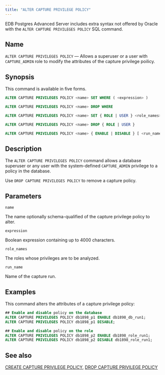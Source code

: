 ```yaml
---
title: "ALTER CAPTURE PRIVILEGE POLICY"
---
```


EDB Postgres Advanced Server includes extra syntax not offered by Oracle with the `ALTER CAPTURE PRIVILEGES POLICY` SQL command. 

## Name

`ALTER CAPTURE PRIVILEGES POLICY` &mdash; Allows a superuser or a user with `CAPTURE_ADMIN` role to modify the attributes of the capture privilege poilicy.

## Synopsis

This command is available in five forms.

```sql
ALTER CAPTURE PRIVILEGES POLICY <name> SET WHERE ( <expression> )

ALTER CAPTURE PRIVILEGES POLICY <name> DROP WHERE

ALTER CAPTURE PRIVILEGES POLICY <name> SET { ROLE | USER } <role_names>

ALTER CAPTURE PRIVILEGES POLICY <name> DROP { ROLE | USER }

ALTER CAPTURE PRIVILEGES POLICY <name> { ENABLE | DISABLE } [ <run_name> ]
```

## Description

The `ALTER CAPTURE PRIVILEGES POLICY` command allows a database superuser or any user with the system-defined `CAPTURE_ADMIN` privilege to a policy in the database.

Use `DROP CAPTURE PRIVILEGES POLICY` to remove a capture policy.

## Parameters

`name`

 The name optionally schema-qualified of the capture privilege policy to alter.

`expression`

Boolean expression containing up to 4000 characters.

`role_names`

The roles whose privileges are to be analyzed.

`run_name`

Name of the capture run.

## Examples

This command alters the attributes of a capture privilege policy:

```sql
## Enable and disable policy on the database
ALTER CAPTURE PRIVILEGES POLICY db1898_p1 ENABLE db1898_db_run1;
ALTER CAPTURE PRIVILEGES POLICY db1898_p1 DISABLE;

## Enable and disable policy on the role
ALTER CAPTURE PRIVILEGES POLICY db1898_p2 ENABLE db1898_role_run1;
ALTER CAPTURE PRIVILEGES POLICY db1898_p2 DISABLE db1898_role_run1;
```

## See also

[CREATE CAPTURE PRIVILEGE POLICY](19a_create_capture_privilege), [DROP CAPTURE PRIVILEGE POLICY](44a_drop_capture_privilege)
